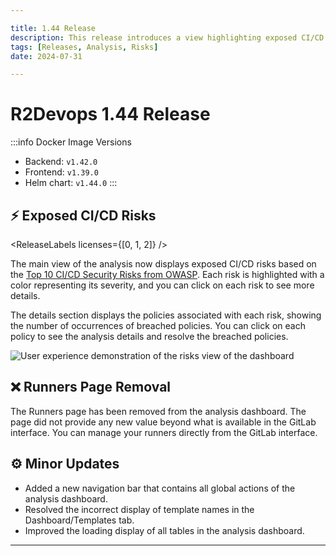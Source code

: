 ```yaml
---

title: 1.44 Release  
description: This release introduces a view highlighting exposed CI/CD risks.  
tags: [Releases, Analysis, Risks]  
date: 2024-07-31  

---
```


# R2Devops 1.44 Release


:::info Docker Image Versions
- Backend: `v1.42.0`
- Frontend: `v1.39.0`
- Helm chart: `v1.44.0`
:::

<!--truncate-->

## ⚡ Exposed CI/CD Risks

<ReleaseLabels licenses={[0, 1, 2]} />

The main view of the analysis now displays exposed CI/CD risks based on the [Top 10 CI/CD Security Risks from OWASP](https://owasp.org/www-project-top-10-ci-cd-security-risks/).
Each risk is highlighted with a color representing its severity, and you can click on each risk to see more details.

The details section displays the policies associated with each risk, showing the number of occurrences of breached policies. You can click on each policy to see the analysis details and resolve the breached policies.

![User experience demonstration of the risks view of the dashboard](./dashboard_risks.gif)

## ❌ Runners Page Removal

The Runners page has been removed from the analysis dashboard. 
The page did not provide any new value beyond what is available in the GitLab interface. You can manage your runners directly from the GitLab interface.

## ⚙️ Minor Updates

- Added a new navigation bar that contains all global actions of the analysis dashboard.
- Resolved the incorrect display of template names in the Dashboard/Templates tab.
- Improved the loading display of all tables in the analysis dashboard.

-----

<ReleaseBottomButton />